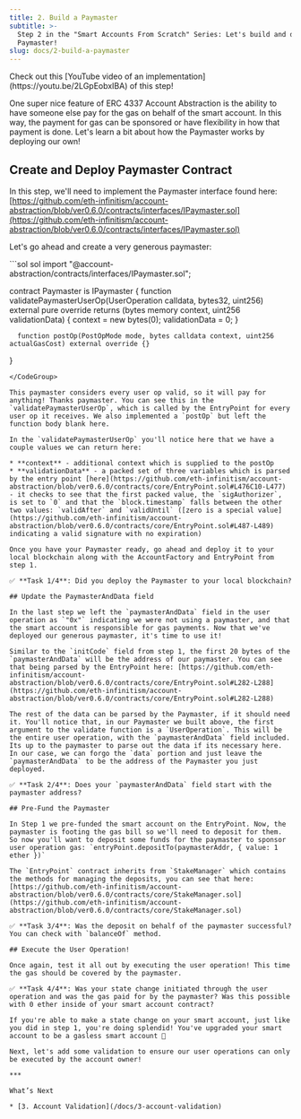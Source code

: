 ```yaml
---
title: 2. Build a Paymaster
subtitle: >-
  Step 2 in the "Smart Accounts From Scratch" Series: Let's build and deploy a
  Paymaster!
slug: docs/2-build-a-paymaster
---
```



<Info>
  Check out this [YouTube video of an implementation](https://youtu.be/2LGpEobxIBA) of this step!
</Info>

One super nice feature of ERC 4337 Account Abstraction is the ability to have someone else pay for the gas on behalf of the smart account. In this way, the payment for gas can be sponsored or have flexibility in how that payment is done. Let's learn a bit about how the Paymaster works by deploying our own!

## Create and Deploy Paymaster Contract

In this step, we'll need to implement the Paymaster interface found here: [https://github.com/eth-infinitism/account-abstraction/blob/ver0.6.0/contracts/interfaces/IPaymaster.sol](https://github.com/eth-infinitism/account-abstraction/blob/ver0.6.0/contracts/interfaces/IPaymaster.sol)

Let's go ahead and create a very generous paymaster:

<CodeGroup>
  ```sol sol
  import "@account-abstraction/contracts/interfaces/IPaymaster.sol";

  contract Paymaster is IPaymaster {
      function validatePaymasterUserOp(UserOperation calldata, bytes32, uint256)
          external
          pure
          override
          returns (bytes memory context, uint256 validationData)
      {
          context = new bytes(0);
          validationData = 0;
      }

      function postOp(PostOpMode mode, bytes calldata context, uint256 actualGasCost) external override {}
  }
  ```
</CodeGroup>

This paymaster considers every user op valid, so it will pay for anything! Thanks paymaster. You can see this in the `validatePaymasterUserOp`, which is called by the EntryPoint for every user op it receives. We also implemented a `postOp` but left the function body blank here.

In the `validatePaymasterUserOp` you'll notice here that we have a couple values we can return here:

* **context** - additional context which is supplied to the postOp
* **validationData** - a packed set of three variables which is parsed by the entry point [here](https://github.com/eth-infinitism/account-abstraction/blob/ver0.6.0/contracts/core/EntryPoint.sol#L476C10-L477) - it checks to see that the first packed value, the `sigAuthorizer`, is set to `0` and that the `block.timestamp` falls between the other two values: `validAfter` and `validUntil` ([zero is a special value](https://github.com/eth-infinitism/account-abstraction/blob/ver0.6.0/contracts/core/EntryPoint.sol#L487-L489) indicating a valid signature with no expiration)

Once you have your Paymaster ready, go ahead and deploy it to your local blockchain along with the AccountFactory and EntryPoint from step 1.

✅ **Task 1/4**: Did you deploy the Paymaster to your local blockchain?

## Update the PaymasterAndData field

In the last step we left the `paymasterAndData` field in the user operation as `"0x"` indicating we were not using a paymaster, and that the smart account is responsible for gas payments. Now that we've deployed our generous paymaster, it's time to use it!

Similar to the `initCode` field from step 1, the first 20 bytes of the `paymasterAndData` will be the address of our paymaster. You can see that being parsed by the EntryPoint here: [https://github.com/eth-infinitism/account-abstraction/blob/ver0.6.0/contracts/core/EntryPoint.sol#L282-L288](https://github.com/eth-infinitism/account-abstraction/blob/ver0.6.0/contracts/core/EntryPoint.sol#L282-L288)

The rest of the data can be parsed by the Paymaster, if it should need it. You'll notice that, in our Paymaster we built above, the first argument to the validate function is a `UserOperation`. This will be the entire user operation, with the `paymasterAndData` field included. Its up to the paymaster to parse out the data if its necessary here. In our case, we can forgo the `data` portion and just leave the `paymasterAndData` to be the address of the Paymaster you just deployed.

✅ **Task 2/4**: Does your `paymasterAndData` field start with the paymaster address?

## Pre-Fund the Paymaster

In Step 1 we pre-funded the smart account on the EntryPoint. Now, the paymaster is footing the gas bill so we'll need to deposit for them. So now you'll want to deposit some funds for the paymaster to sponsor user operation gas: `entryPoint.depositTo(paymasterAddr, { value: 1 ether })`

The `EntryPoint` contract inherits from `StakeManager` which contains the methods for managing the deposits, you can see that here: [https://github.com/eth-infinitism/account-abstraction/blob/ver0.6.0/contracts/core/StakeManager.sol](https://github.com/eth-infinitism/account-abstraction/blob/ver0.6.0/contracts/core/StakeManager.sol)

✅ **Task 3/4**: Was the deposit on behalf of the paymaster successful? You can check with `balanceOf` method.

## Execute the User Operation!

Once again, test it all out by executing the user operation! This time the gas should be covered by the paymaster.

✅ **Task 4/4**: Was your state change initiated through the user operation and was the gas paid for by the paymaster? Was this possible with 0 ether inside of your smart account contract?

If you're able to make a state change on your smart account, just like you did in step 1, you're doing splendid! You've upgraded your smart account to be a gasless smart account 🎉

Next, let's add some validation to ensure our user operations can only be executed by the account owner!

***

What’s Next

* [3. Account Validation](/docs/3-account-validation)

